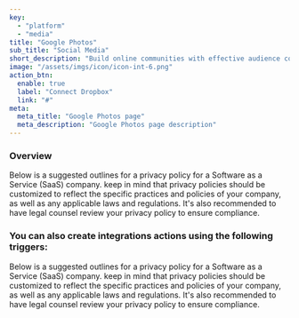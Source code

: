 ---
key:
  - "platform"
  - "media"
title: "Google Photos"
sub_title: "Social Media"
short_description: "Build online communities with effective audience communication with various track"
image: "/assets/imgs/icon/icon-int-6.png"
action_btn:
  enable: true
  label: "Connect Dropbox"
  link: "#"
meta:
  meta_title: "Google Photos page"
  meta_description: "Google Photos page description"
---

<Div>
  <H3>Overview</H3>
  <P className="mt-[23px]">Below is a suggested outlines for a privacy policy for a Software as a Service (SaaS) company. keep in mind that privacy policies should be customized to reflect the specific practices and policies of your company, as well as any applicable laws and regulations. It's also recommended to have legal counsel review your privacy policy to ensure compliance.</P>
</Div>

<Div className="mt-[53px]">
  <H3>You can also create integrations actions using the following triggers:</H3>
  <P className="mt-[23px]">Below is a suggested outlines for a privacy policy for a Software as a Service (SaaS) company. keep in mind that privacy policies should be customized to reflect the specific practices and policies of your company, as well as any applicable laws and regulations. It's also recommended to have legal counsel review your privacy policy to ensure compliance.</P>
</Div>